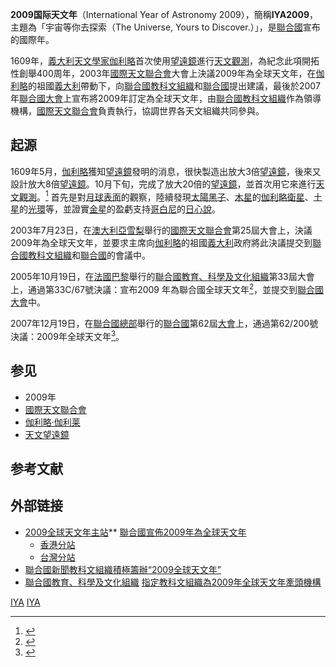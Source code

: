 {{noteTA
|T=zh-hans:国际天文年; zh-hant:全球天文年;
|1=zh-hans:国际天文年; zh-hant:全球天文年;
}}

'''2009国际天文年'''（International Year of Astronomy 2009），簡稱'''IYA2009'''，主題為「宇宙等你去探索（The Universe, Yours to Discover.）」，是[[聯合國|聯合國]]宣布的國際年。

1609年，[[義大利|義大利]][[天文學家|天文學家]][[伽利略|伽利略]]首次使用[[望遠鏡|望遠鏡]]進行[[天文觀測|天文觀測]]，為紀念此項開拓性創舉400周年，2003年[[國際天文聯合會|國際天文聯合會]]大會上決議2009年為全球天文年，在[[伽利略|伽利略]]的祖國[[義大利|義大利]]帶動下，向[[聯合國教科文組織|聯合國教科文組織]]和[[聯合國|聯合國]]提出建議，最後於2007年[[聯合國大會|聯合國大會]]上宣布將2009年訂定為全球天文年，由[[聯合國教科文組織|聯合國教科文組織]]作為領導機構，[[國際天文聯合會|國際天文聯合會]]負責執行，協調世界各天文組織共同參與。

==起源==
1609年5月，[[伽利略|伽利略]]獲知[[望遠鏡|望遠鏡]]發明的消息，很快製造出放大3倍[[望遠鏡|望遠鏡]]，後來又設計放大8倍[[望遠鏡|望遠鏡]]。10月下旬，完成了放大20倍的[[望遠鏡|望遠鏡]]，並首次用它來進行[[天文觀測|天文觀測]]。<ref>{{cite web |url=http://psroc.phys.ntu.edu.tw/bimonth/download.php?d=1&cpid=150&did=17 |title=伽利略乍聞望遠鏡(1609年5月) |accessdate=2008年4月27日 |author=[http://psroc.phys.ntu.edu.tw/bimonth/ 物理雙月刊] |coauthors=蕭如珀、楊信男 |date=2006年6月 |format=PDF |work=[http://psroc.phys.ntu.edu.tw/bimonth/detail.php?year=2006&vol=28&no=3&cpid=150 28卷3期（2006年6月）] 本月物理史 |publisher=[http://psroc.phys.ntu.edu.tw/ 中華民國物理學會] |pages=第623-624頁 |language=zh-tw |archive-date=2011年6月2日 |archive-url=https://web.archive.org/web/20110602121406/http://psroc.phys.ntu.edu.tw/bimonth/download.php?d=1&cpid=150&did=17 |dead-url=no }}</ref> 首先是對[[月球表面|月球表面]]的觀察，陸續發現[[太陽黑子|太陽黑子]]、[[木星|木星]]的[[伽利略衛星|伽利略衛星]]、[[土星|土星]]的[[行星環|光環]]等，並證實[[金星|金星]]的盈虧支持[[哥白尼|哥白尼]]的[[日心說|日心說]]。

2003年7月23日，在[[澳大利亞|澳大利亞]][[悉尼|雪梨]]舉行的[[國際天文聯合會|國際天文聯合會]]第25屆大會上，決議2009年為全球天文年，並要求主席向[[伽利略|伽利略]]的祖國[[義大利|義大利]]政府將此決議提交到[[聯合國教科文組織|聯合國教科文組織]]和[[聯合國|聯合國]]的會議中。

2005年10月19日，在[[法國|法國]][[巴黎|巴黎]]舉行的[[聯合國教育、科學及文化組織|聯合國教育、科學及文化組織]]第33屆大會上，通過第33C/67號決議：宣布2009 年為聯合國全球天文年<ref>{{cite web |url=http://unesdoc.unesco.org/images/0014/001413/141314c.pdf |title=33 C/67 宣布2009 年为联合国国际天文年 |accessdate=2008年4月27日 |date=2005年10月11日 |format=PDF |work=[http://www.un.org/chinese/ga/62/res/ 大会第62届会议] |publisher=[http://www.unesco.org/zh/ 联合国教育、科学及文化组织] |language=zh-hans |archive-date=2016年3月4日 |archive-url=https://web.archive.org/web/20160304201345/http://unesdoc.unesco.org/images/0014/001413/141314c.pdf |dead-url=no }}</ref>，並提交到[[聯合國大會|聯合國大會]]中。

2007年12月19日，在[[聯合國總部|聯合國總部]]舉行的[[聯合國|聯合國]]第62屆[[聯合國大會|大會]]上，通過第62/200號決議：2009年全球天文年<ref>{{cite web |url=http://www.un.org/chinese/documents/view_doc.asp?symbol=A/RES/62/200&Lang=C |title=62/200. 2009 年国际天文年 |accessdate=2008年4月27日 |date=2008年2月29日 |format=PDF |work=[http://unesdoc.unesco.org/images/0014/001428/142825c.pdf 大会第33届会议] |publisher=[http://www.un.org/chinese/ga/ 联合国大会] |language=zh-hans |archive-date=2021年5月9日 |archive-url=https://web.archive.org/web/20210509135247/https://www.un.org/chinese/documents/view_doc.asp?symbol=A%2FRES%2F62%2F200&Lang=C }}</ref>。

==参见==
* 2009年
* [[國際天文聯合會|國際天文聯合會]]
* [[伽利略·伽利莱|伽利略·伽利莱]]
* [[天文望遠鏡|天文望遠鏡]]

==参考文献==
{{reflist}}

==外部链接==
* [http://www.astronomy2009.org/ 2009全球天文年主站]** {{Wayback|url=http://www.astronomy2009.org/ |date=20090419052320 }}[https://archive.is/20150401055417/http://www.astronomy2009.cn/misc/2007-12/21/content_8128.htm 聯合國宣佈2009年為全球天文年]
** [http://www.astronomy2009.hk/ 香港分站] {{Webarchive|url=https://archive.is/20080226095227/http://www.astronomy2009.hk/press/UN_declaration.php |date=2008-02-26 }}
** [http://www.astronomy2009.tw/ 台灣分站]{{Wayback|url=http://www.astronomy2009.tw/ |date=20080803010027 }}
* [http://www.un.org/chinese/ 聯合國]{{Wayback|url=http://www.un.org/chinese/ |date=20080513190119 }}[http://www.un.org/chinese/News/ 新聞]{{Wayback|url=http://www.un.org/chinese/News/ |date=20080430015352 }}[http://www.un.org/chinese/News/fullstorynews.asp?newsID=9073 教科文組織積極籌辦“2009全球天文年”]{{Wayback|url=http://www.un.org/chinese/News/fullstorynews.asp?newsID=9073 |date=20080110173743 }}
* [http://www.unesco.org/zh/ 聯合國教育、科學及文化組織] {{Wayback|url=http://www.unesco.org/zh/ |date=20080417214704 }}[http://typo38.unesco.org/zh/unesco-home/services/pressservices/pressreleases-sing.html?tx_ttnews%5Bpointer%5D=3&tx_ttnews%5Btt_news%5D=1481&tx_ttnews%5BbackPid%5D=202&cHash=dd0e69e608 指定教科文組織為2009年全球天文年牽頭機構]{{dead link|date=2017年12月 |bot=InternetArchiveBot |fix-attempted=yes }}

{{科學成就相關節日}}
{{聯合國國際年}}

[[Category:2009年天文学|IYA]]
[[Category:2009年科學|IYA]]